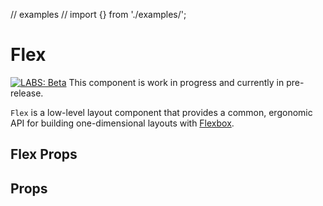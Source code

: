 
// examples
// import {} from './examples/';

<Meta title="Labs/Layout/Flex" component={Flex} />

# Flex

[![LABS: Beta](https://img.shields.io/badge/LABS-beta-orange)](https://github.com/Workday/canvas-kit/tree/master/modules/labs-react/README.md)
This component is work in progress and currently in pre-release.

`Flex` is a low-level layout component that provides a common, ergonomic API for building one-dimensional layouts with [Flexbox](https://developer.mozilla.org/en-US/docs/Learn/CSS/CSS_layout/Flexbox).

## Flex Props



## Props

<ArgsTable of={Flex} />
